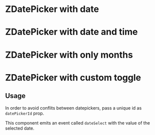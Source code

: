 
<Meta of={IndexStories} />

# ZDatePicker with date

<Canvas>
  <Story of={IndexStories.ZDatePickerWithDate} />
</Canvas>

# ZDatePicker with date and time

<Canvas>
  <Story of={IndexStories.ZDatePickerWithDateAndTime} />
</Canvas>

# ZDatePicker with only months

<Canvas>
  <Story of={IndexStories.ZDatePickerWithOnlyMonths} />
</Canvas>

# ZDatePicker with custom toggle

<Canvas>
  <Story of={IndexStories.ZDatePickerWithCustomToggle} />
</Canvas>

<Controls />

## Usage

In order to avoid conflits between datepickers, pass a unique id as `datePickerId` prop.

This component emits an event called `dateSelect` with the value of the selected date.
